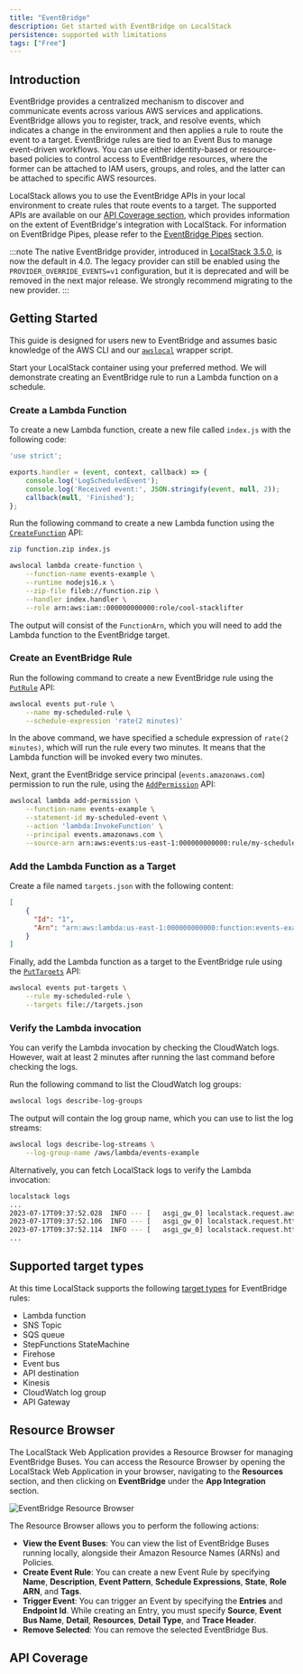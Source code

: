 ```yaml
---
title: "EventBridge"
description: Get started with EventBridge on LocalStack
persistence: supported with limitations
tags: ["Free"]
---
```



## Introduction

EventBridge provides a centralized mechanism to discover and communicate events across various AWS services and applications.
EventBridge allows you to register, track, and resolve events, which indicates a change in the environment and then applies a rule to route the event to a target.
EventBridge rules are tied to an Event Bus to manage event-driven workflows.
You can use either identity-based or resource-based policies to control access to EventBridge resources, where the former can be attached to IAM users, groups, and roles, and the latter can be attached to specific AWS resources.

LocalStack allows you to use the EventBridge APIs in your local environment to create rules that route events to a target.
The supported APIs are available on our [API Coverage section](#api-coverage), which provides information on the extent of EventBridge's integration with LocalStack.
For information on EventBridge Pipes, please refer to the [EventBridge Pipes]() section.

:::note
The native EventBridge provider, introduced in [LocalStack 3.5.0](https://discuss.localstack.cloud/t/localstack-release-v3-5-0/947), is now the default in 4.0. The legacy provider can still be enabled using the `PROVIDER_OVERRIDE_EVENTS=v1` configuration, but it is deprecated and will be removed in the next major release. We strongly recommend migrating to the new provider.
:::

## Getting Started

This guide is designed for users new to EventBridge and assumes basic knowledge of the AWS CLI and our [`awslocal`](https://github.com/localstack/awscli-local) wrapper script.

Start your LocalStack container using your preferred method.
We will demonstrate creating an EventBridge rule to run a Lambda function on a schedule.

### Create a Lambda Function

To create a new Lambda function, create a new file called `index.js` with the following code:

```js
'use strict';

exports.handler = (event, context, callback) => {
    console.log('LogScheduledEvent');
    console.log('Received event:', JSON.stringify(event, null, 2));
    callback(null, 'Finished');
};
```

Run the following command to create a new Lambda function using the [`CreateFunction`](https://docs.aws.amazon.com/cli/latest/reference/lambda/create-function.html) API:

```bash
zip function.zip index.js

awslocal lambda create-function \
    --function-name events-example \
    --runtime nodejs16.x \
    --zip-file fileb://function.zip \
    --handler index.handler \
    --role arn:aws:iam::000000000000:role/cool-stacklifter
```

The output will consist of the `FunctionArn`, which you will need to add the Lambda function to the EventBridge target.

### Create an EventBridge Rule

Run the following command to create a new EventBridge rule using the [`PutRule`](https://docs.aws.amazon.com/cli/latest/reference/events/put-rule.html) API:

```bash
awslocal events put-rule \
    --name my-scheduled-rule \
    --schedule-expression 'rate(2 minutes)'
```

In the above command, we have specified a schedule expression of `rate(2 minutes)`, which will run the rule every two minutes.
It means that the Lambda function will be invoked every two minutes.

Next, grant the EventBridge service principal (`events.amazonaws.com`) permission to run the rule, using the [`AddPermission`](https://docs.aws.amazon.com/cli/latest/reference/events/add-permission.html) API:

```bash
awslocal lambda add-permission \
    --function-name events-example \
    --statement-id my-scheduled-event \
    --action 'lambda:InvokeFunction' \
    --principal events.amazonaws.com \
    --source-arn arn:aws:events:us-east-1:000000000000:rule/my-scheduled-rule
```

### Add the Lambda Function as a Target

Create a file named `targets.json` with the following content:

```json
[
    {
      "Id": "1", 
      "Arn": "arn:aws:lambda:us-east-1:000000000000:function:events-example"
    }
]
```

Finally, add the Lambda function as a target to the EventBridge rule using the [`PutTargets`](https://docs.aws.amazon.com/cli/latest/reference/events/put-targets.html) API:

```bash
awslocal events put-targets \
    --rule my-scheduled-rule \
    --targets file://targets.json
```

### Verify the Lambda invocation

You can verify the Lambda invocation by checking the CloudWatch logs.
However, wait at least 2 minutes after running the last command before checking the logs.

Run the following command to list the CloudWatch log groups:

```bash
awslocal logs describe-log-groups
```

The output will contain the log group name, which you can use to list the log streams:

```bash
awslocal logs describe-log-streams \
    --log-group-name /aws/lambda/events-example
```

Alternatively, you can fetch LocalStack logs to verify the Lambda invocation:

```bash title="Output"
localstack logs
...
2023-07-17T09:37:52.028  INFO --- [   asgi_gw_0] localstack.request.aws     : AWS lambda.Invoke => 202
2023-07-17T09:37:52.106  INFO --- [   asgi_gw_0] localstack.request.http    : POST /_localstack_lambda/97e08ac50c18930f131d9dd9744b8df4/invocations/ecb744d0-b3f2-400f-9e49-c85cf12b1e00/logs => 202
2023-07-17T09:37:52.114  INFO --- [   asgi_gw_0] localstack.request.http    : POST /_localstack_lambda/97e08ac50c18930f131d9dd9744b8df4/invocations/ecb744d0-b3f2-400f-9e49-c85cf12b1e00/response => 202
...
```

## Supported target types

At this time LocalStack supports the following [target types](https://docs.aws.amazon.com/eventbridge/latest/userguide/eb-targets.html#eb-console-targets) for EventBridge rules:

- Lambda function
- SNS Topic
- SQS queue
- StepFunctions StateMachine
- Firehose
- Event bus
- API destination
- Kinesis
- CloudWatch log group
- API Gateway

## Resource Browser

The LocalStack Web Application provides a Resource Browser for managing EventBridge Buses.
You can access the Resource Browser by opening the LocalStack Web Application in your browser, navigating to the **Resources** section, and then clicking on **EventBridge** under the **App Integration** section.

![EventBridge Resource Browser](/images/aws/eventbridge-resource-browser.png)

The Resource Browser allows you to perform the following actions:

- **View the Event Buses**: You can view the list of EventBridge Buses running locally, alongside their Amazon Resource Names (ARNs) and Policies.
- **Create Event Rule**: You can create a new Event Rule by specifying **Name**, **Description**, **Event Pattern**, **Schedule Expressions**, **State**, **Role ARN**, and **Tags**.
- **Trigger Event**: You can trigger an Event by specifying the **Entries** and **Endpoint Id**.
  While creating an Entry, you must specify **Source**, **Event Bus Name**, **Detail**, **Resources**, **Detail Type**, and **Trace Header**.
- **Remove Selected**: You can remove the selected EventBridge Bus.

## API Coverage

<FeatureCoverage service="events" client:load />
